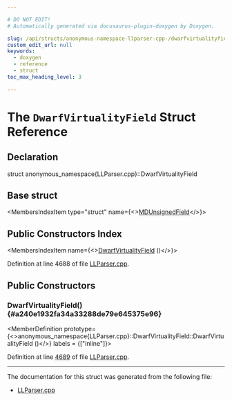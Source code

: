 ```yaml
---

# DO NOT EDIT!
# Automatically generated via docusaurus-plugin-doxygen by Doxygen.

slug: /api/structs/anonymous-namespace-llparser-cpp-/dwarfvirtualityfield
custom_edit_url: null
keywords:
  - doxygen
  - reference
  - struct
toc_max_heading_level: 3

---
```





# The `DwarfVirtualityField` Struct Reference

<DoxygenPage pluginConfig={pluginConfig}>



## Declaration

<CodeBlock>struct anonymous_namespace{LLParser.cpp}::DwarfVirtualityField</CodeBlock>

## Base struct

<MembersIndex>

<MembersIndexItem
  type="struct"
  name={<><a href="/docs/api/structs/anonymous-namespace-llparser-cpp-/mdunsignedfield">MDUnsignedField</a></>}>
</MembersIndexItem>

</MembersIndex>

## Public Constructors Index

<MembersIndex>

<MembersIndexItem
  name={<><a href="#a240e1932fa34a33288de79e645375e96">DwarfVirtualityField</a> ()</>}>
</MembersIndexItem>

</MembersIndex>


Definition at line 4688 of file <a href="/docs/api/files/lib/lib/asmparser/llparser-cpp">LLParser.cpp</a>.

<SectionDefinition>

## Public Constructors

### DwarfVirtualityField() {#a240e1932fa34a33288de79e645375e96}

<MemberDefinition
  prototype={<>anonymous&#95;namespace&#123;LLParser.cpp&#125;::DwarfVirtualityField::DwarfVirtualityField ()</>}
  labels = {["inline"]}>

Definition at line <a href="/docs/api/files/lib/lib/asmparser/llparser-cpp/#l04689">4689</a> of file <a href="/docs/api/files/lib/lib/asmparser/llparser-cpp">LLParser.cpp</a>.
</MemberDefinition>

</SectionDefinition>

<hr/>

The documentation for this struct was generated from the following file:

<ul>
<li><a href="/docs/api/files/lib/lib/asmparser/llparser-cpp">LLParser.cpp</a></li>
</ul>

</DoxygenPage>
